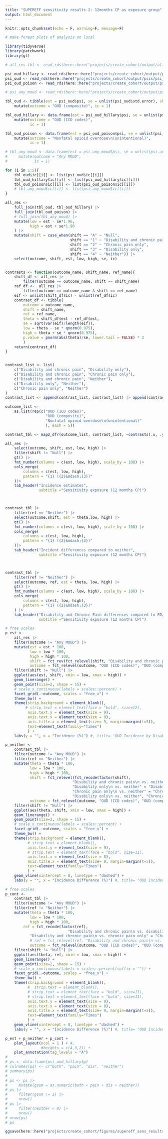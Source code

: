 ```yaml
---
title: "SUPEREFF sensitivity results 2: 12months CP as exposure group"
output: html_document
---
```


```r
knitr::opts_chunk$set(echo = F, warning=F, message=F)
```


```r
# make forest plots of analysis on local

library(tidyverse)
library(patchwork)
library(gt)
```

```r
# all_res_tbl <- read_rds(here::here("projects/create_cohort/output/all_res_tbl.rds"))

psi_oud_hillary <- read_rds(here::here("projects/create_cohort/output/psis/psi_oud_hillary_sens_12mos_supereff.rds"))
psi_oud <- read_rds(here::here("projects/create_cohort/output/psis/psi_oud_sens_12mos_supereff.rds"))
psi_oud_poison <- read_rds(here::here("projects/create_cohort/output/psis/psi_oud_poison_sens_12mos_supereff.rds"))

# psi_any_moud <- read_rds(here::here("projects/create_cohort/output/psis/psi_any_moud.rds"))

tbl_oud <- tibble(est = psi_oud$psi, se = unlist(psi_oud$std.error), shift = names(psi_oud$psi)) |>
    mutate(outcome = "OUD (composite)", ic = 1)

tbl_oud_hillary <- data.frame(est = psi_oud_hillary$psi, se = unlist(psi_oud_hillary$std.error), shift = names(psi_oud_hillary$psi)) |>
    mutate(outcome = "OUD (ICD codes)",
           ic = 1)

tbl_oud_poison <- data.frame(est = psi_oud_poison$psi, se = unlist(psi_oud_poison$std.error), shift = names(psi_oud_poison$psi)) |>
    mutate(outcome = "Nonfatal opioid overdose\n(unintentional)",
           ic = 1)

# tbl_any_moud <- data.frame(est = psi_any_moud$psi, se = unlist(psi_any_moud$std.error), shift = names(psi_any_moud$psi)) |>
#     mutate(outcome = "Any MOUD",
#            ic = 1)
```

```r
for (i in 1:5){
    tbl_oud$ic[[i]] <- list(psi_oud$ic[[i]])
    tbl_oud_hillary$ic[[i]] <- list(psi_oud_hillary$ic[[i]])
    tbl_oud_poison$ic[[i]] <- list(psi_oud_poison$ic[[i]])
    # tbl_any_moud$ic[[i]] <- list(psi_any_moud$ic[[i]])
}

all_res <-
    full_join(tbl_oud, tbl_oud_hillary) |>
    full_join(tbl_oud_poison) |>
    # full_join(tbl_any_moud) |>
    mutate(low = est - se*1.96,
           high = est + se*1.96
    ) |>
    mutate(shift = case_when(shift == "A" ~ "Null",
                             shift == "1" ~ "Disability and chronic pain",
                             shift == "2" ~ "Chronic pain only",
                             shift == "3" ~ "Disability only",
                             shift == "4" ~ "Neither")) |>
    select(outcome, shift, est, low, high, se, ic)


contrasts <- function(outcome_name, shift_name, ref_name){
    shift_df <- all_res |>
        filter(outcome == outcome_name, shift == shift_name)
    ref_df <-  all_res |>
        filter(outcome == outcome_name & shift == ref_name)
    eif <- unlist(shift_df$ic) - unlist(ref_df$ic)
    contrast_df <- tibble(
        outcome = outcome_name,
        shift = shift_name,
        ref = ref_name,
        theta = shift_df$est - ref_df$est,
        se = sqrt(var(eif)/length(eif)),
        low = theta - se * qnorm(0.975),
        high = theta + se * qnorm(0.975),
        p.value = pnorm(abs(theta)/se, lower.tail = FALSE) * 2
        )
    return(contrast_df)
}


contrast_list <- list(
    c("Disability and chronic pain", "Disability only"),
    c("Disability and chronic pain", "Chronic pain only"),
    c("Disability and chronic pain", "Neither"),
    c("Disability only", "Neither"),
    c("Chronic pain only", "Neither")
)
contrast_list <- append(contrast_list, contrast_list) |> append(contrast_list) 

outcome_list <-
    as.list(rep(c("OUD (ICD codes)",
                  "OUD (composite)",
                  "Nonfatal opioid overdose\n(unintentional)"
                  ), each = 5))

contrast_tbl <- map2_dfr(outcome_list, contrast_list, ~contrasts(.x, .y[[1]], .y[[2]]))

all_res |>
    select(outcome, shift, est, low, high) |>
    filter(shift != "Null") |>
    gt() |>
    fmt_number(columns = c(est, low, high), scale_by = 100) |>
    cols_merge(
        columns = c(est, low, high),
        pattern = "{1} ({2}&mdash;{3})"
    )|>
    tab_header("Incidence estimates",
               subtitle ="Sensitivity exposure (12 months CP)")



contrast_tbl |>
    filter(ref == "Neither") |>
    select(outcome,shift, est = theta,low, high) |>
    gt() |>
    fmt_number(columns = c(est, low, high), scale_by = 100) |>
    cols_merge(
        columns = c(est, low, high),
        pattern = "{1} ({2}&mdash;{3})"
    )|>
    tab_header("Incident differences compared to neither",
               subtitle ="Sensitivity exposure (12 months CP)")



contrast_tbl |>
    filter(ref != "Neither") |>
    select(outcome, ref, est = theta, low, high) |>
    gt() |>
    fmt_number(columns = c(est, low, high), scale_by = 100) |>
    cols_merge(
        columns = c(est, low, high),
        pattern = "{1} ({2}&mdash;{3})"
    ) |>
    tab_header("Disability and Chronic Pain differences compared to PD/CP alone groups",
               subtitle ="Sensitivity exposure (12 months CP)")


```


```r

# free scales
p_est <-
    all_res |>
    filter(outcome != "Any MOUD") |>
    mutate(est = est * 100,
           low = low * 100,
           high = high * 100,
           shift = fct_rev(fct_relevel(shift, "Disability and chronic pain", "Chronic pain only")),
           outcome = fct_relevel(outcome, "OUD (ICD codes)", "OUD (composite)")) |>
    filter(shift != "Null") |>
    ggplot(aes(est, shift, xmin = low, xmax = high)) +
    geom_linerange() +
    geom_point(size=2, shape = 15) +
    # scale_x_continuous(labels = scales::percent) +
    facet_grid(.~outcome, scales = "free_x") +
    theme_bw() +
    theme(strip.background = element_blank(),
         # strip.text = element_text(face = "bold", size=12),
          axis.text.y = element_text(size = 9),
          axis.text.x = element_text(size = 8),
          axis.title.x = element_text(size= 9, margin=margin(t=5)),
          text=element_text(family="Times")
          ) +
    labs(y = "", x = "Incidence (%)") #, title= "OUD Incidence by Disability and Pain")

p_neither <- 
    contrast_tbl |>
    filter(outcome != "Any MOUD") |>
    filter(ref == "Neither") |>
    mutate(theta = theta * 100,
           low = low * 100,
           high = high * 100,
           shift = fct_relevel(fct_recode(factor(shift),
                              "Disability and chronic pain\n vs. neither" = "Disability and chronic pain",
                              "Disability only\n vs. neither" = "Disability only",
                              "Chronic pain only\n vs. neither" = "Chronic pain only"),
                              "Disability only\n vs. neither", "Chronic pain only\n vs. neither"),
           outcome = fct_relevel(outcome, "OUD (ICD codes)", "OUD (composite)")) |>
    filter(shift != "Null") |>
    ggplot(aes(theta, shift, xmin = low, xmax = high)) +
    geom_linerange() +
    geom_point(size=2, shape = 15) +
    # scale_x_continuous(labels = scales::percent) +
    facet_grid(.~outcome, scales = "free_x") +
    theme_bw() +
    theme(strip.background = element_blank(),
          # strip.text = element_blank(),
          axis.text.y = element_text(size = 9),
          # strip.text = element_text(face = "bold", size=11),
          axis.text.x = element_text(size = 8),
          axis.title.x = element_text(size= 9, margin=margin(t=5)),
          text=element_text(family="Times")
          ) +
    geom_vline(xintercept = 0, linetype = "dashed") +
    labs(y = "", x = "Incidence Difference (%)") #, title= "OUD Incidence by Disability and Pain")

# free scales
p_cont <-
    contrast_tbl |>
    filter(outcome != "Any MOUD") |>
    filter(ref != "Neither") |>
    mutate(theta = theta * 100,
           low = low * 100,
           high = high * 100,
        ref = fct_recode(factor(ref),
                            "Disability and chronic pain\n vs. disability only" = "Disability only",
           "Disability and chronic pain\n vs. chronic pain only" = "Chronic pain only"),
           # ref = fct_relevel(ref, "Disability and chronic pain\n vs. pain only"),
           outcome = fct_relevel(outcome, "OUD (ICD codes)", "OUD (composite)")) |>
    filter(shift != "Null") |>
    ggplot(aes(theta, ref, xmin = low, xmax = high)) +
    geom_linerange() +
    geom_point(size=2, shape = 15) +
    # scale_x_continuous(labels = scales::percent(suffix = "")) +
    facet_grid(.~outcome, scales = "free_x") +
    theme_bw() +
    theme(strip.background = element_blank(),
          #  strip.text = element_blank(),
          # strip.text = element_text(face = "bold", size=11),
          # strip.text = element_text(face = "bold", size=11),
          axis.text.y = element_text(size = 9),
          axis.text.x = element_text(size = 8),
          axis.title.x = element_text(size= 9, margin=margin(t=5)),
          text=element_text(family="Times")
          ) +
    geom_vline(xintercept = 0, linetype = "dashed") +
    labs(y = "", x = "Incidence Difference (%)") #, title= "OUD Incidence by Disability and Pain")

p_est + p_neither + p_cont +
    plot_layout(ncol = 1 ) + #,
                #heights = c(4,3,2)) +
    plot_annotation(tag_levels = "A")
# 
# ps <- data.frame(psi_oud_hillary$g)
# colnames(ps) <- c("both", "pain", "dis", "neither")
# summary(ps) 
# 
# ps <- ps |> 
#     mutate(gsum = as.numeric(both + pain + dis + neither))
# ps |>
#     filter(gsum != 1) |> 
#     nrow()
# ps |>
#     filter(neither < 0) |> 
#     nrow()
# nrow(ps)
# ps

ggsave(here::here("projects/create_cohort/figures/supereff_sens_results_12mos.pdf"), height=7.5, width=7.5)

```

